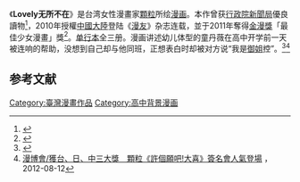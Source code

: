 《'''Lovely无所不在'''》是台湾女性漫畫家[[顆粒_(漫畫家)|顆粒]]所绘[[漫画|漫画]]。本作曾获[[行政院新聞局|行政院新聞局]]優良讀物<ref>{{Cite web |url=https://gnn.gamer.com.tw/4/62524.html |title=台灣少女漫畫家 顆粒榮獲日本外務省第五屆「國際漫畫賞」優秀賞！ - 巴哈姆特 |accessdate=2018-02-16 |archive-date=2018-02-17 |archive-url=https://web.archive.org/web/20180217024031/https://gnn.gamer.com.tw/4/62524.html |dead-url=no }}</ref>，2010年授權[[中國大陸|中國大陸]]登陆《[[漫友|漫友]]》杂志连载，並于2011年奪得[[金漫獎|金漫獎]]「最佳少女漫畫」獎<ref>{{Cite web |url=http://campus.chinatimes.com/20160812003964-262301 |title=金漫獎得主 柯宥希漫博簽名打頭陣 - 中時電子報 |accessdate=2018-02-16 |archive-date=2017-05-23 |archive-url=https://web.archive.org/web/20170523014105/http://campus.chinatimes.com/20160812003964-262301 |dead-url=no }}</ref>。[[单行本|单行本]]全三册。漫画讲述幼儿体型的童丹薇在高中开学前一天被连响的帮助，没想到自己却与他同班，正想表白时却被对方说“我是[[御姐|御姐]]控”。<ref>{{Cite news|url=http://comic.qq.com/a/20120329/000022.htm|title=《Lovely无所不在》初春甜蜜上市|language=zh-cn|publisher=动漫_腾讯网|author=|date=2012-03-29|accessdate=2015-03-01|archive-date=2018-02-16|archive-url=https://web.archive.org/web/20180216204959/http://comic.qq.com/a/20120329/000022.htm|dead-url=no}}</ref><ref>[http://www.cdnews.com.tw/cdnews_site/docDetail.jsp?coluid=120&docid=102001615 漫博會/獲台、日、中三大獎　顆粒《許個願吧!大喜》簽名會人氣登場] {{Wayback|url=http://www.cdnews.com.tw/cdnews_site/docDetail.jsp?coluid=120&docid=102001615 |date=20180217023938 }}，2012-08-12</ref>

== 参考文献 ==
{{Reflist}}
{{漫画小作品}}
[[Category:臺灣漫畫作品|Category:臺灣漫畫作品]]
[[Category:高中背景漫画|Category:高中背景漫画]]